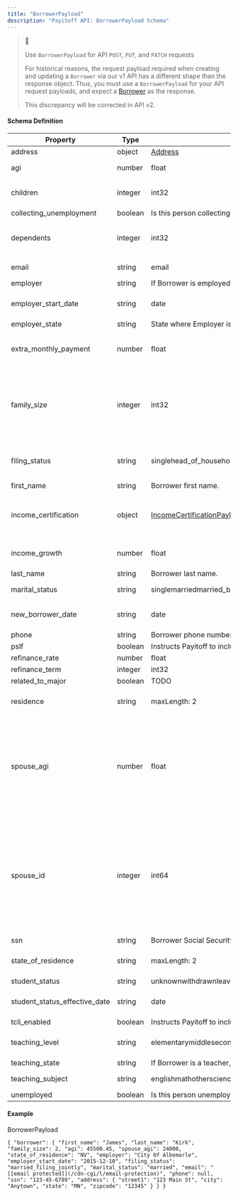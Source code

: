 ```yaml
---
title: "BorrowerPayload"
description: "Payitoff API: BorrowerPayload Schema"
---
```


> 🚧
> 
> Use `BorrowerPayload` for API `POST`, `PUT`, and `PATCH` requests
> 
> For historical reasons, the request payload required when creating and updating a `Borrower` via our v1 API has a different shape than the response object. Thus, you must use a `BorrowerPayload` for your API request payloads, and expect a [Borrower](/docs/borrower-schema) as the response.
> 
> This discrepancy will be corrected in API v2.

#### Schema Definition

| Property                         | Type    | Format                                                                                                                                 | Description                                                                                                                                                                                                                                                                                                                                      |
| -------------------------------- | ------- | -------------------------------------------------------------------------------------------------------------------------------------- | ------------------------------------------------------------------------------------------------------------------------------------------------------------------------------------------------------------------------------------------------------------------------------------------------------------------------------------------------ |
| address                          | object  | [Address](/docs/address-schema)                                                                                                        | An Address object.                                                                                                                                                                                                                                                                                                                               |
| agi                              | number  | float                                                                                                                                  | The Borrower's Adjusted Gross Income.                                                                                                                                                                                                                                                                                                            |
| children                         | integer | int32                                                                                                                                  | The number of children (including unborn) the borrower has.                                                                                                                                                                                                                                                                                      |
| collecting\_unemployment         | boolean | Is this person collecting unemployment?_Defaults tofalse._**Required for Enrollment.**                                                 |                                                                                                                                                                                                                                                                                                                                                  |
| dependents                       | integer | int32                                                                                                                                  | The number of non-children dependents who receive more than half their support from the borrower.                                                                                                                                                                                                                                                |
| email                            | string  | email                                                                                                                                  | The Borrower's email address.                                                                                                                                                                                                                                                                                                                    |
| employer                         | string  | If Borrower is employed, the name of their employer.                                                                                   |                                                                                                                                                                                                                                                                                                                                                  |
| employer\_start\_date            | string  | date                                                                                                                                   | If Borrower is employed, date on which they began working for their employer.                                                                                                                                                                                                                                                                    |
| employer\_state                  | string  | State where Employer is located (state code).                                                                                          |                                                                                                                                                                                                                                                                                                                                                  |
| extra\_monthly\_payment          | number  | float                                                                                                                                  | The amount of additional payment, if any, the borrower wishes to make on their loan(s).                                                                                                                                                                                                                                                          |
| family\_size                     | integer | int32                                                                                                                                  | Number of family members, including the Borrower, their spouse, their children (even unborn), and any other dependents who receive more than half of their support from the Borrower._Defaults to 1._                                                                                                                                            |
| filing\_status                   | string  | singlehead\_of\_householdmarried\_filing\_jointlymarried\_filing\_separately                                                           | Federal tax filing status of Borrower the last time a tax return was filed._Defaults to single._                                                                                                                                                                                                                                                 |
| first\_name                      | string  | Borrower first name.                                                                                                                   |                                                                                                                                                                                                                                                                                                                                                  |
| income\_certification            | object  | [IncomeCertificationPayload](/docs/income-certification-payload-schema)                                                                | If adding/updating supporting documentation for Income Certification, supply an IncomeCertificationPayload.                                                                                                                                                                                                                                      |
| income\_growth                   | number  | float                                                                                                                                  | Expected income growth per year, as a percentage._Defaults to 5.0._                                                                                                                                                                                                                                                                              |
| last\_name                       | string  | Borrower last name.                                                                                                                    |                                                                                                                                                                                                                                                                                                                                                  |
| marital\_status                  | string  | singlemarriedmarried\_but\_separatedmarried\_but\_spouse\_info\_inaccessible                                                           | Current marital status of Borrower._Defaults to single._                                                                                                                                                                                                                                                                                         |
| new\_borrower\_date              | string  | date                                                                                                                                   | The date on which the Borrower first took out student loans.                                                                                                                                                                                                                                                                                     |
| phone                            | string  | Borrower phone number.                                                                                                                 |                                                                                                                                                                                                                                                                                                                                                  |
| pslf                             | boolean | Instructs Payitoff to include PSLF forgiveness in Assessment calculations._Defaults to null._                                          |                                                                                                                                                                                                                                                                                                                                                  |
| refinance\_rate                  | number  | float                                                                                                                                  | TODO                                                                                                                                                                                                                                                                                                                                             |
| refinance\_term                  | integer | int32                                                                                                                                  | TODO                                                                                                                                                                                                                                                                                                                                             |
| related\_to\_major               | boolean | TODO                                                                                                                                   |                                                                                                                                                                                                                                                                                                                                                  |
| residence                        | string  | maxLength: 2                                                                                                                           | 2-letter US state code indicating what state the Borrower legally resides in.                                                                                                                                                                                                                                                                    |
| spouse\_agi                      | number  | float                                                                                                                                  | If the Borrower has a spouse, the spouse's Adjusted Gross Income.**NOTE:** family\_size should be at least 2 if providing spouse\_agi to be included in Assessment calculations. You should also choose one of the married\_\* filing\_status values.                                                                                            |
| spouse\_id                       | integer | int64                                                                                                                                  | If you wish to have a borrower and their spouse represented in the API and connected for Assessment operations, first create one of the married borrowers via API, then supply their Borrower ID as the other borrower's spouse\_id. The married borrowers will be connected.**NOTE:** _Don't forget to update family\_size and filing\_status._ |
| ssn                              | string  | Borrower Social Security Number.**Required for Enrollment.**                                                                           |                                                                                                                                                                                                                                                                                                                                                  |
| state\_of\_residence             | string  | maxLength: 2                                                                                                                           | 2-letter US state code indicating what state the Borrower legally resides in.                                                                                                                                                                                                                                                                    |
| student\_status                  | string  | unknownwithdrawnleave\_of\_absencequarter\_timethree\_quarter\_timeless\_than\_halfless\_than\_half\_timehalf\_timefull\_timegraduated | Borrower's student status.                                                                                                                                                                                                                                                                                                                       |
| student\_status\_effective\_date | string  | date                                                                                                                                   | The date on which the current student\_status went into effect.                                                                                                                                                                                                                                                                                  |
| tcli\_enabled                    | boolean | Instructs Payitoff to include TCLI forgiveness in Assessment calculations._Defaults to null._                                          |                                                                                                                                                                                                                                                                                                                                                  |
| teaching\_level                  | string  | elementarymiddlesecondary                                                                                                              | If Borrower is a teacher, what level of education they teach.                                                                                                                                                                                                                                                                                    |
| teaching\_state                  | string  | If Borrower is a teacher, the state where employing school is located.                                                                 |                                                                                                                                                                                                                                                                                                                                                  |
| teaching\_subject                | string  | englishmathothersciencespecial\_education                                                                                              | If Borrower is a teacher, the subject they teach.                                                                                                                                                                                                                                                                                                |
| unemployed                       | boolean | Is this person unemployed?_Defaults to false._**Required for Enrollment.**                                                             |                                                                                                                                                                                                                                                                                                                                                  |

#### Example

BorrowerPayload

`{
  "borrower": {
    "first_name": "James",
    "last_name": "Kirk",
    "family_size": 2,
    "agi": 45500.45,
    "spouse_agi": 24000,
    "state_of_residence": "NV",
    "employer": "City Of Albemarle",
    "employer_start_date": "2015-12-10",
    "filing_status": "married_filing_jointly",
    "marital_status": "married",
    "email": "[[email protected]](/cdn-cgi/l/email-protection)",
    "phone": null,
    "ssn": "123-45-6789",
    "address": {
      "street1": "123 Main St",
      "city": "Anytown",
      "state": "MN",
      "zipcode": "12345"
    }
  }
}
`